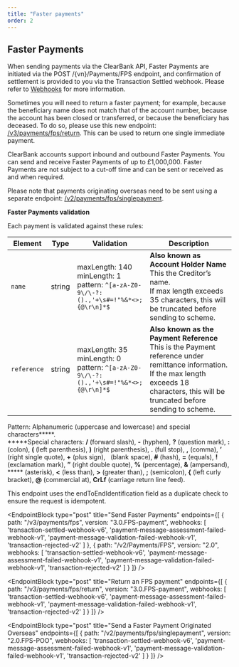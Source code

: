 ```yaml
---
title: "Faster payments"
order: 2
---
```



## Faster Payments

When sending payments via the ClearBank API, Faster Payments are initiated via the POST /\{vn}/Payments/FPS endpoint, and confirmation of settlement is provided to you via the Transaction Settled webhook.
Please refer to [Webhooks](/docs/webhooks) for more information. 

Sometimes you will need to return a faster payment; for example, because the beneficiary name does not match that of the account number, because the account has been closed or transferred, or because the beneficiary has deceased. To do so, please use this new endpoint:  [/v3/payments/fps/return](#return-an-fps-payment). This can be used to return one single immediate payment.

ClearBank accounts support inbound and outbound Faster Payments. You can send and receive Faster Payments of up to £1,000,000. 
Faster Payments are not subject to a cut-off time and can be sent or received as and when required.

Please note that payments originating overseas need to be sent using a separate endpoint: [/v2/payments/fps/singlepayment](#send-a-faster-payment-originated-overseas).

**Faster Payments validation**

Each payment is validated against these rules: 

| Element     | Type   | Validation                                                                                       | Description                                                                                                                                                                                           |
|-------------|--------|--------------------------------------------------------------------------------------------------|-------------------------------------------------------------------------------------------------------------------------------------------------------------------------------------------------------|
| `name`      | string | maxLength: 140<br /> minLength: 1 <br /> pattern: `^[a-zA-Z0-9\/\-?:().,'+\s#=!"%&*<>;{@\r\n]*$` | **Also known as Account Holder Name** <br /> This the Creditor’s name.<br /> If max length exceeds 35 characters, this will be truncated before sending to scheme.                                   |
| `reference` | string | maxLength: 35 <br /> minLength: 0 <br /> pattern: `^[a-zA-Z0-9\/\-?:().,'+\s#=!"%&*<>;{@\r\n]*$` | **Also known as the Payment Reference** <br /> This is the Payment reference under remittance information. If the max length exceeds 18 characters, this will be truncated before sending to scheme. |

Pattern: Alphanumeric (uppercase and lowercase) and special characters*****.<br />
*****Special characters: **/** (forward slash), **-** (hyphen), **?** (question mark), **:** (colon), **(** (left parenthesis), **)** (right parenthesis), **.** (full stop), **,** (comma), **’** (right single quote), **+** (plus sign), &nbsp; (blank space), **#** (hash), **=** (equals), **!** (exclamation mark), **”** (right double quote), **%** (percentage), **&** (ampersand), ***** (asterisk), **\<** (less than), **>** (greater than), **;** (semicolon), **\{** (left curly bracket), **@** (commercial at), **CrLf** (carriage return line feed).

This endpoint uses the endToEndIdentification field as a duplicate check to ensure the request is idempotent.   

<EndpointBlock
  type="post"
  title="Send Faster Payments"
  endpoints={[
    {
      path: "/v3/payments/fps",
      version: "3.0.FPS-payment",
      webhooks: [
        'transaction-settled-webhook-v6',
        'payment-message-assessment-failed-webhook-v1',
        'payment-message-validation-failed-webhook-v1',
        'transaction-rejected-v2'
      ]
    },
    {
      path: "/v2/Payments/FPS",
      version: "2.0",
      webhooks: [
        'transaction-settled-webhook-v6',
        'payment-message-assessment-failed-webhook-v1',
        'payment-message-validation-failed-webhook-v1',
        'transaction-rejected-v2'
      ]
    }
  ]}
/>

<EndpointBlock
  type="post"
  title="Return an FPS payment"
  endpoints={[
    {
      path: "/v3/payments/fps/return",
      version: "3.0.FPS-payment",
      webhooks: [
        'transaction-settled-webhook-v6',
        'payment-message-assessment-failed-webhook-v1',
        'payment-message-validation-failed-webhook-v1',
        'transaction-rejected-v2'
      ]
    }
  ]}
/>

<EndpointBlock
  type="post"
  title="Send a Faster Payment Originated Overseas"
  endpoints={[
    {
      path: "/v2/payments/fps/singlepayment",
      version: "2.0.FPS-POO",
      webhooks: [
        'transaction-settled-webhook-v6',
        'payment-message-assessment-failed-webhook-v1',
        'payment-message-validation-failed-webhook-v1',
        'transaction-rejected-v2'
      ]
    }
  ]}
/>
